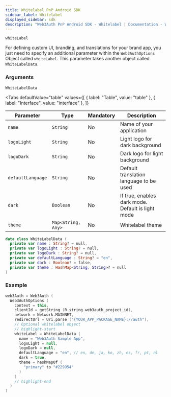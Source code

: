 ```yaml
---
title: Whitelabel PnP Android SDK
sidebar_label: Whitelabel
displayed_sidebar: sdk
description: "Web3Auth PnP Android SDK - Whitelabel | Documentation - Web3Auth"
---
```



`whiteLabel`

For defining custom UI, branding, and translations for your brand app, you just need to specify an additional parameter within the `Web3AuthOptions`
Object called `whiteLabel`. This parameter takes another object called `WhiteLabelData`.

### Arguments

`WhiteLabelData`

<Tabs
  defaultValue="table"
  values={[
    { label: "Table", value: "table" },
    { label: "Interface", value: "interface" },
  ]}
>

<TabItem value="table">

| Parameter         | Type               | Mandatory | Description                                       |
| ----------------- | ------------------ | --------- | ------------------------------------------------- |
| `name`            | `String`           | No        | Name of your application                          |
| `logoLight`       | `String`           | No        | Light logo for dark background                    |
| `logoDark`        | `String`           | No        | Dark logo for light background                    |
| `defaultLanguage` | `String`           | No        | Default translation language to be used           |
| `dark`            | `Boolean`          | No        | If true, enables dark mode. Default is light mode |
| `theme`           | `Map<String, Any>` | No        | Whitelabel theme                                  |

</TabItem>

<TabItem value="interface">

```kotlin
data class WhiteLabelData (
  private var name : String? = null,
  private var logoLight : String? = null,
  private var logoDark : String? = null,
  private var defaultLanguage : String? = "en",
  private var dark : Boolean? = false,
  private var theme : HashMap<String, String>? = null
)
```

</TabItem>

</Tabs>

### Example

```kotlin
web3Auth = Web3Auth (
  Web3AuthOptions (
    context = this,
    clientId = getString (R.string.web3auth_project_id),
    network = Network.MAINNET,
    redirectUrl = Uri.parse ("{YOUR_APP_PACKAGE_NAME}://auth"),
    // Optional whitelabel object
    // highlight-start
    whiteLabel = WhiteLabelData (
      name = "Web3Auth Sample App",
      logoLight = null,
      logoDark = null,
      defaultLanguage = "en", // en, de, ja, ko, zh, es, fr, pt, nl
      dark = true,
      theme = hashMapOf (
        "primary" to "#229954"
      )
    )
    // highlight-end
  )
)
```
